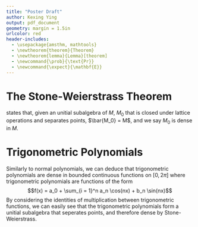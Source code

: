 ```yaml
---
title: "Poster Draft"
author: Kexing Ying
output: pdf_document
geometry: margin = 1.5in
urlcolor: red
header-includes:
  - \usepackage{amsthm, mathtools}
  - \newtheorem{theorem}{Theorem}
  - \newtheorem{lemma}{Lemma}[theorem]
  - \newcommand{\prob}{\text{Pr}}
  - \newcommand{\expect}{\mathbf{E}}
---
```


# The Stone-Weierstrass Theorem
\textit{The Stone-Weierstrass theorem} states that, given an unitial subalgebra of $M$, $M_0$ that is 
closed under lattice operations and separates points, $\bar{M_0} = M$, and we say $M_0$ is dense in $M$.

# Trigonometric Polynomials

Similarly to normal polynomials, we can deduce that trigonometric polynomials are dense in bounded continuous functions on 
$[0, 2\pi]$ where trigonometric polynomials are functions of the form
$$f(x) = a_0 + \sum_{i = 1}^n a_n \cos(nx) + b_n \sin(nx)$$
By considering the identities of multiplication between trigonometric functions, we can easily see 
that the trigonometric polynomials form a unitial subalgebra that seperates points, and therefore dense by 
Stone-Weierstrass. 

